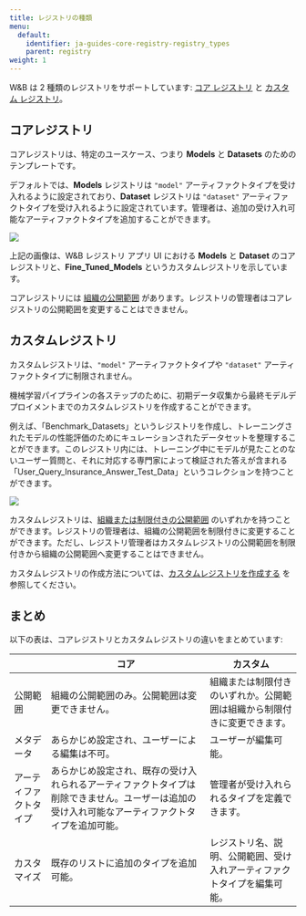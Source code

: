 ```yaml
---
title: レジストリの種類
menu:
  default:
    identifier: ja-guides-core-registry-registry_types
    parent: registry
weight: 1
---
```


W&B は 2 種類のレジストリをサポートしています: [コア レジストリ](#core-registry) と [カスタム レジストリ](#custom-registry)。

## コアレジストリ

コアレジストリは、特定のユースケース、つまり **Models** と **Datasets** のためのテンプレートです。

デフォルトでは、**Models** レジストリは `"model"` アーティファクトタイプを受け入れるように設定されており、**Dataset** レジストリは `"dataset"` アーティファクトタイプを受け入れるように設定されています。管理者は、追加の受け入れ可能なアーティファクトタイプを追加することができます。

<Frame>
    <img src="/images/registry/core_registry_example.png"  />
</Frame>

上記の画像は、W&B レジストリ アプリ UI における **Models** と **Dataset** のコアレジストリと、**Fine_Tuned_Models** というカスタムレジストリを示しています。

コアレジストリには [組織の公開範囲](/ja/models/core/registry/configure_registry/#registry-visibility-types) があります。レジストリの管理者はコアレジストリの公開範囲を変更することはできません。

## カスタムレジストリ

カスタムレジストリは、`"model"` アーティファクトタイプや `"dataset"` アーティファクトタイプに制限されません。

機械学習パイプラインの各ステップのために、初期データ収集から最終モデルデプロイメントまでのカスタムレジストリを作成することができます。

例えば、「Benchmark_Datasets」というレジストリを作成し、トレーニングされたモデルの性能評価のためにキュレーションされたデータセットを整理することができます。このレジストリ内には、トレーニング中にモデルが見たことのないユーザー質問と、それに対応する専門家によって検証された答えが含まれる「User_Query_Insurance_Answer_Test_Data」というコレクションを持つことができます。

<Frame>
    <img src="/images/registry/custom_registry_example.png"  />
</Frame>

カスタムレジストリは、[組織または制限付きの公開範囲](/ja/models/core/registry/configure_registry/#registry-visibility-types) のいずれかを持つことができます。レジストリの管理者は、組織の公開範囲を制限付きに変更することができます。ただし、レジストリ管理者はカスタムレジストリの公開範囲を制限付きから組織の公開範囲へ変更することはできません。

カスタムレジストリの作成方法については、[カスタムレジストリを作成する](/ja/models/core/registry/create_registry/) を参照してください。

## まとめ

以下の表は、コアレジストリとカスタムレジストリの違いをまとめています:

|                | コア  | カスタム|
| -------------- | ----- | ----- |
| 公開範囲       | 組織の公開範囲のみ。公開範囲は変更できません。 | 組織または制限付きのいずれか。公開範囲は組織から制限付きに変更できます。|
| メタデータ     | あらかじめ設定され、ユーザーによる編集は不可。 | ユーザーが編集可能。  |
| アーティファクトタイプ | あらかじめ設定され、既存の受け入れられるアーティファクトタイプは削除できません。ユーザーは追加の受け入れ可能なアーティファクトタイプを追加可能。 | 管理者が受け入れられるタイプを定義できます。 |
| カスタマイズ    | 既存のリストに追加のタイプを追加可能。 |  レジストリ名、説明、公開範囲、受け入れアーティファクトタイプを編集可能。|